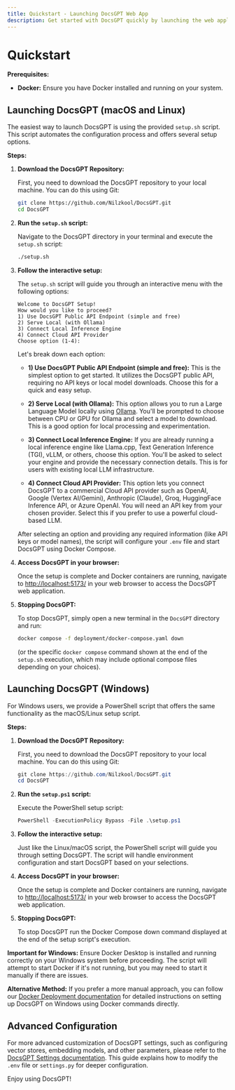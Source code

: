 ```yaml
---
title: Quickstart - Launching DocsGPT Web App
description: Get started with DocsGPT quickly by launching the web application using the setup script.
---
```


# Quickstart

**Prerequisites:**

* **Docker:** Ensure you have Docker installed and running on your system.

## Launching DocsGPT (macOS and Linux)

The easiest way to launch DocsGPT is using the provided `setup.sh` script. This script automates the configuration process and offers several setup options.

**Steps:**

1. **Download the DocsGPT Repository:**

   First, you need to download the DocsGPT repository to your local machine. You can do this using Git:

   ```bash
   git clone https://github.com/Nilzkool/DocsGPT.git
   cd DocsGPT
   ```

2. **Run the `setup.sh` script:**

   Navigate to the DocsGPT directory in your terminal and execute the `setup.sh` script:

   ```bash
   ./setup.sh
   ```

3. **Follow the interactive setup:**

   The `setup.sh` script will guide you through an interactive menu with the following options:

   ```
   Welcome to DocsGPT Setup!
   How would you like to proceed?
   1) Use DocsGPT Public API Endpoint (simple and free)
   2) Serve Local (with Ollama)
   3) Connect Local Inference Engine
   4) Connect Cloud API Provider
   Choose option (1-4):
   ```

   Let's break down each option:

   * **1) Use DocsGPT Public API Endpoint (simple and free):**  This is the simplest option to get started. It utilizes the DocsGPT public API, requiring no API keys or local model downloads. Choose this for a quick and easy setup.

   * **2) Serve Local (with Ollama):** This option allows you to run a Large Language Model locally using [Ollama](https://ollama.com/).  You'll be prompted to choose between CPU or GPU for Ollama and select a model to download. This is a good option for local processing and experimentation.

   * **3) Connect Local Inference Engine:**  If you are already running a local inference engine like Llama.cpp, Text Generation Inference (TGI), vLLM, or others, choose this option.  You'll be asked to select your engine and provide the necessary connection details. This is for users with existing local LLM infrastructure.

   * **4) Connect Cloud API Provider:** This option lets you connect DocsGPT to a commercial Cloud API provider such as OpenAI, Google (Vertex AI/Gemini), Anthropic (Claude), Groq, HuggingFace Inference API, or Azure OpenAI. You will need an API key from your chosen provider. Select this if you prefer to use a powerful cloud-based LLM.

   After selecting an option and providing any required information (like API keys or model names), the script will configure your `.env` file and start DocsGPT using Docker Compose.

4. **Access DocsGPT in your browser:**

   Once the setup is complete and Docker containers are running, navigate to [http://localhost:5173/](http://localhost:5173/) in your web browser to access the DocsGPT web application.

5. **Stopping DocsGPT:**

   To stop DocsGPT, simply open a new terminal in the `DocsGPT` directory and run:

   ```bash
   docker compose -f deployment/docker-compose.yaml down
   ```
   (or the specific `docker compose` command shown at the end of the `setup.sh` execution, which may include optional compose files depending on your choices).

## Launching DocsGPT (Windows)

For Windows users, we provide a PowerShell script that offers the same functionality as the macOS/Linux setup script.

**Steps:**

1. **Download the DocsGPT Repository:**

   First, you need to download the DocsGPT repository to your local machine. You can do this using Git:

   ```powershell
   git clone https://github.com/Nilzkool/DocsGPT.git
   cd DocsGPT
   ```

2. **Run the `setup.ps1` script:**

   Execute the PowerShell setup script:

   ```powershell
   PowerShell -ExecutionPolicy Bypass -File .\setup.ps1
   ```

3. **Follow the interactive setup:**

   Just like the Linux/macOS script, the PowerShell script will guide you through setting DocsGPT.
   The script will handle environment configuration and start DocsGPT based on your selections.

4. **Access DocsGPT in your browser:**

   Once the setup is complete and Docker containers are running, navigate to [http://localhost:5173/](http://localhost:5173/) in your web browser to access the DocsGPT web application.

5. **Stopping DocsGPT:**

   To stop DocsGPT run the Docker Compose down command displayed at the end of the setup script's execution.

**Important for Windows:** Ensure Docker Desktop is installed and running correctly on your Windows system before proceeding. The script will attempt to start Docker if it's not running, but you may need to start it manually if there are issues.

**Alternative Method:**
If you prefer a more manual approach, you can follow our [Docker Deployment documentation](/Deploying/Docker-Deploying) for detailed instructions on setting up DocsGPT on Windows using Docker commands directly.

## Advanced Configuration

For more advanced customization of DocsGPT settings, such as configuring vector stores, embedding models, and other parameters, please refer to the [DocsGPT Settings documentation](/Deploying/DocsGPT-Settings). This guide explains how to modify the `.env` file or `settings.py` for deeper configuration.

Enjoy using DocsGPT!
